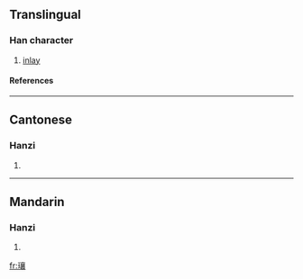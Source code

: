 ==Translingual==
===Han character===
{{Han char|rn=96|rad=玉|as=17|sn=21|four=1013<sub>2</sub>|canj=一土卜口女 (MGYRV)}}
# [[inlay]]
====References====
{{Han ref|kx=0745.190|dkj=21350|dj=1154.010|hdz=21146.070|uh=74D6|ud=29910|bh=C4EC|bd=50412}}

----
==Cantonese==
===Hanzi===
{{yue-hanzi|jyut=|y=seung1}}
# {{defn|Cantonese}}

----
==Mandarin==
===Hanzi===
{{cmn-hanzi|pin=[[xiāng]] (xiang1)|wg=hsiang<sup>1</sup>}}
# {{defn|Mandarin}}

[[fr:瓖]]